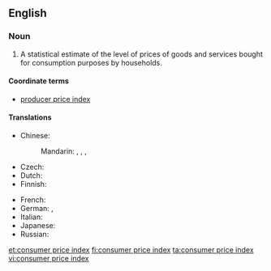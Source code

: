 ==English==
{{wikipedia}}

===Noun===
{{en-noun|head=[[consumer]] [[price]] [[index]]|-}}

# {{context|economics|lang=en}} A statistical estimate of the level of prices of goods and services bought for consumption purposes by households.

====Coordinate terms====
* {{sense|statistical estimate}} [[producer price index]]

====Translations====
{{trans-top|statistical estimate of the level of prices}}
* Chinese:
*: Mandarin: {{t|cmn|消費者物價指數|sc=Hani}}, {{t|cmn|消费者物价指数|tr=xiāofèizhě wùjià zhǐshù|sc=Hani}}, {{t|cmn|消費價格指數|sc=Hani}}, {{t|cmn|消费价格指数|tr=xiāofèi jiàgé zhǐshù|sc=Hani}}
* Czech: {{t-|cs|index spotřebitelských cen|m}}
* Dutch: {{t+|nl|consumentenprijsindex|m}}
* Finnish: {{t-|fi|kuluttajahintaindeksi}}
{{trans-mid}}
* French: {{t-|fr|indice des prix à la consommation|m}}
* German: {{t-|de|Lebenshaltungskostenindex|m}},  {{t-|de|Verbraucherpreisindex|m}}
* Italian: {{t-|it|indice prezzi al consumo}}
* Japanese: {{t-|ja|消費者物価指数|tr=しょうひしゃぶっかしすう, shōhisha bukka shisū}}
* Russian: {{t-|ru|индекс потребительских цен|m|tr=índeks potrebítel'skix cen}}
{{trans-bottom}}

[[et:consumer price index]]
[[fi:consumer price index]]
[[ta:consumer price index]]
[[vi:consumer price index]]